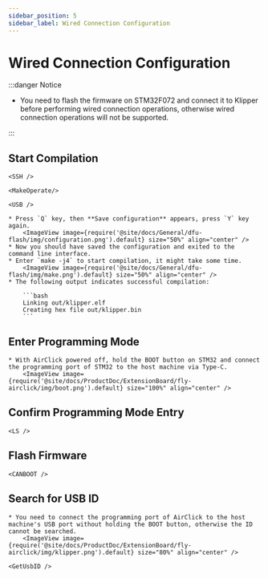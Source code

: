 ```yaml
---
sidebar_position: 5
sidebar_label: Wired Connection Configuration
---
```





# Wired Connection Configuration

:::danger Notice

* You need to flash the firmware on STM32F072 and connect it to Klipper before performing wired connection operations, otherwise wired connection operations will not be supported.

:::

## Start Compilation

    <SSH />

    <MakeOperate/>

    <USB />

    * Press `Q` key, then **Save configuration** appears, press `Y` key again.
        <ImageView image={require('@site/docs/General/dfu-flash/img/configuration.png').default} size="50%" align="center" />
    * Now you should have saved the configuration and exited to the command line interface.
    * Enter `make -j4` to start compilation, it might take some time.
        <ImageView image={require('@site/docs/General/dfu-flash/img/make.png').default} size="50%" align="center" />
    * The following output indicates successful compilation:

        ```bash
        Linking out/klipper.elf
        Creating hex file out/klipper.bin
        ```

## Enter Programming Mode

    * With AirClick powered off, hold the BOOT button on STM32 and connect the programming port of STM32 to the host machine via Type-C.
        <ImageView image={require('@site/docs/ProductDoc/ExtensionBoard/fly-airclick/img/boot.png').default} size="100%" align="center" />

## Confirm Programming Mode Entry

    <LS />

## Flash Firmware
    
    <CANBOOT />

## Search for USB ID
    * You need to connect the programming port of AirClick to the host machine's USB port without holding the BOOT button, otherwise the ID cannot be searched.
        <ImageView image={require('@site/docs/ProductDoc/ExtensionBoard/fly-airclick/img/klipper.png').default} size="80%" align="center" />

    <GetUsbID />